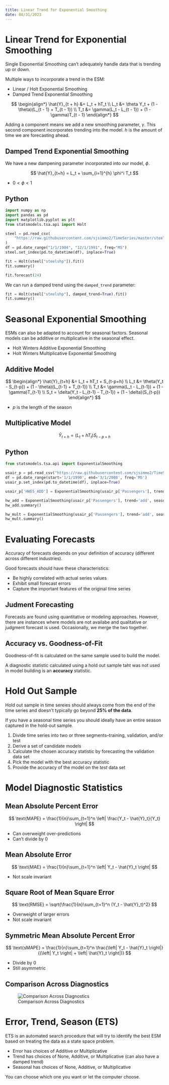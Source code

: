 ```yaml
---
title: Linear Trend for Exponential Smoothing
date: 08/31/2023
---
```


# Linear Trend for Exponential Smoothing

Single Exponential Smoothing can't adequately handle data that is trending up or down.

Multiple ways to incorporate a trend in the ESM:

-   Linear / Holt Exponential Smoothing
-   Damped Trend Exponential Smoothing

$$
\begin{align*}
\hat{Y}_{t + h} &= L_t + hT_t \\
L_t &= \theta Y_t + (1 - \theta)(L_{t - 1} + T_{t - 1}) \\
T_t &= \gamma(L_t - L_{t - 1}) + (1 - \gamma)T_{t - 1}
\end{align*}
$$

Adding a component means we add a new smoothing parameter, $\gamma$. This second component incorporates trending into the model. $h$ is the amount of time we are forecasting ahead.

## Damped Trend Exponential Smoothing

We have a new dampening parameter incorporated into our model, $\phi$.

$$
\hat{Y}_{t+h} = L_t + \sum_{i=1}^{h} \phi^i T_t
$$

-   $0 < \phi < 1$

::: {.panel-tabset}
# Python

```python
import numpy as np
import pandas as pd
import matplotlib.pyplot as plt
from statsmodels.tsa.api import Holt

steel = pd.read_csv(
    "https://raw.githubusercontent.com/sjsimmo2/TimeSeries/master/steel.csv"
)
df = pd.date_range("1/1/1984", "12/1/1991", freq="MS")
steel.set_index(pd.to_datetime(df), inplace=True)

fit = Holt(steel["steelshp"]).fit()
fit.summary()
```

```python
fit.forecast(24)
```

We can run a damped trend using the `damped_trend` parameter:

```python
fit = Holt(steel["steelshp"], damped_trend=True).fit()
fit.summary()
```

:::

# Seasonal Exponential Smoothing

ESMs can also be adapted to account for seasonal factors. Seasonal models can be additive or multiplicative in the seasonal effect.

-   Holt Winters Additive Exponential Smoothing
-   Holt Winters Multiplicative Exponential Smoothing

## Additive Model

$$
\begin{align*}
\hat{Y}_{t+h} &= L_t + hT_t + S_{t-p+h} \\
L_t &= \theta(Y_t - S_{t-p}) + (1 - \theta)(L_{t-1} + T_{t-1}) \\
T_t &= \gamma(L_t - L_{t-1}) + (1 - \gamma)T_{t-1} \\
S_t = \delta(Y_t - L_{t-1} - T_{t-1}) + (1 - \delta)(S_{t-p})
\end{align*}
$$

-   $p$ is the length of the season

## Multiplicative Model

$$
\hat{Y}_{t+h} = (L_t + hT_t)S_{t-p+h}
$$

::: {.panel-tabset}
# Python

```python
from statsmodels.tsa.api import ExponentialSmoothing

usair_p = pd.read_csv("https://raw.githubusercontent.com/sjsimmo2/TimeSeries/master/usairlines.csv")
df = pd.date_range(start='1/1/1990', end='3/1/2008', freq='MS')
usair_p.set_index(pd.to_datetime(df), inplace=True)

usair_p['HWES_ADD'] = ExponentialSmoothing(usair_p['Passengers'], trend='add', seasonal='add', seasonal_periods=12).fit().fittedvalues

hw_add = ExponentialSmoothing(usair_p['Passengers'], trend='add', seasonal='add', seasonal_periods=12).fit()
hw_add.summary()

hw_mult = ExponentialSmoothing(usair_p['Passengers'], trend='add', seasonal='mul', seasonal_periods=12).fit()
hw_mult.summary()

```
:::

# Evaluating Forecasts

Accuracy of forecasts depends on your definition of accuracy (different across different industries).

Good forecasts should have these characteristics:

-   Be highly correlated with actual series values
-   Exhibit small forecast errors
-   Capture the important features of the original time series

## Judment Forecasting

Forecasts are found using quantitative or modeling approaches. However, there are instances where models are not availabe and qualitative or judgment forecast is used. Occasionally, we merge the two together.

## Accuracy vs. Goodness-of-Fit

Goodness-of-fit is calculated on the same sample used to build the model.

A diagnostic statistic calculated using a hold out sample taht was not used in model building is an **accuracy** statistic.

# Hold Out Sample

Hold out sample in time sereies should always come from the end of the time series and doesn't typically go beyond **25% of the data**.

If you have a seasonal time series you should ideally have an entire season captured in the hold-out sample.

1.  Divide time series into two or three segments--training, validation, and/or test
2.  Derive a set of candidate models
3.  Calculate the chosen accuracy statistic by forecasting the validation data set
4.  Pick the model with the best accuracy statistic
5.  Provide the accuracy of the model on the *test* data set

# Model Diagnostic Statistics

## Mean Absolute Percent Error

$$
\text{MAPE} = \frac{1}{n}\sum_{t=1}^n \left| \frac{Y_t - \hat{Y}_t}{Y_t} \right|
$$

-   Can overweight over-predictions
-   Can't divide by 0

## Mean Absolute Error

$$
\text{MAE} = \frac{1}{n}\sum_{t=1}^n \left| Y_t - \hat{Y}_t \right|
$$

-   Not scale invariant

## Square Root of Mean Square Error

$$
\text{RMSE} = \sqrt{\frac{1}{n}\sum_{t=1}^n (Y_t - \hat{Y}_t)^2}
$$

-   Overweight of larger errors
-   Not scale invariant

## Symmetric Mean Absolute Percent Error

$$
\text{sMAPE} = \frac{1}{n}\sum_{t=1}^n \frac{\left| Y_t - \hat{Y}_t \right|}{(\left| Y_t \right| + \left| \hat{Y}_t \right|)}
$$

-   Divide by 0
-   Still asymmetric

## Comparison Across Diagnostics

![Comparison Across Diagnostics](images/diagnostic-comparisons.png)

# Error, Trend, Season (ETS)

ETS is an automated search procedure that will try to identify the best ESM based on treating the data as a state space problem.

-   Error has choices of Additive or Multiplicative
-   Trend has choices of None, Additive, or Multiplicative (can also have a damped trend)
-   Seasonal has choices of None, Additive, or Multiplicative

You can choose which one you want or let the computer choose.